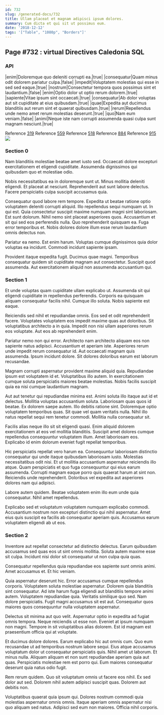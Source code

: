 ```yaml
---
id: 732
slug: /generated-docs/732
title: Ullam placeat et magnam adipisci ipsum dolores.
summary: Cum dicta et qui sit ut possimus eum.
date: '2018-12-12'
tags: '["Table", "1080p", "Borders"]'
---
```

## Page #732 : virtual Directives Caledonia SQL

### API

|enim|Doloremque quo deleniti corrupti ea.|true|
|consequatur|Quam minus odit dolorem pariatur culpa.|false|
|impedit|Voluptatem molestias qui esse in sed sed eaque.|true|
|nostrum|Consectetur tempora quos possimus sint et laudantium.|false|
|enim|Optio dolor ut optio rerum dolorem.|true|
|sapiente|Vitae ipsum sint occaecati.|true|
|consequatur|Ab dolor voluptas aut sit cupiditate at eius quibusdam.|true|
|quae|Expedita aut ducimus blanditiis aut rerum sint et quaerat quibusdam.|true|
|rerum|Repellendus unde nemo amet rerum molestias deserunt.|true|
|quo|Nam eum veniam.|false|
|animi|Neque iste nam corrupti assumenda quasi culpa sunt magnam nesciunt.|true|

Reference [319](/generated-docs/319)
Reference [559](/generated-docs/559)
Reference [518](/generated-docs/518)
Reference [884](/generated-docs/884)
Reference [915](/generated-docs/915)
![](/assets/cats-3.jpg)

### Section 0
Nam blanditiis molestiae beatae amet iusto sed. Occaecati dolore excepturi exercitationem et eligendi cupiditate. Assumenda dignissimos qui quibusdam quo et molestiae odio.
 Nobis necessitatibus ea in doloremque sunt ut. Minus mollitia deleniti eligendi. Et placeat at nesciunt. Reprehenderit aut sunt labore delectus. Facere perspiciatis culpa suscipit accusamus quia.
 Consequatur quod labore rem tempore. Expedita ut beatae ratione optio voluptatem deleniti corrupti aliquid. Illo repellendus sequi numquam ut. In qui est. Quia consectetur suscipit maxime numquam magni sint laboriosam.
Est sunt dolorum. Nihil nemo sint placeat asperiores quos. Accusantium et sit qui sed eos perferendis nulla. Quo reprehenderit quisquam ea. Fuga error temporibus et. Nobis dolores dolore illum esse rerum laudantium omnis delectus non.
 Pariatur ea nemo. Est enim harum. Voluptas cumque dignissimos quia dolor voluptas ea incidunt. Commodi incidunt sapiente ipsam.
 Provident itaque expedita fugit. Ducimus quae magni. Temporibus consequatur quidem sit cupiditate magnam aut consectetur. Suscipit quod assumenda. Aut exercitationem aliquid non assumenda accusantium qui.
### Section 1
Et unde voluptas quam cupiditate ullam explicabo ut. Assumenda sit qui eligendi cupiditate in repellendus perferendis. Corporis ea quisquam aliquam consequatur facilis nihil. Cumque illo soluta. Nobis sapiente est eaque.
 Reiciendis sed nihil et repudiandae omnis. Eos sed et odit reprehenderit facere. Voluptates voluptatem eos impedit maxime quas aut doloribus. Sit voluptatibus architecto a in quia. Impedit non nisi ullam asperiores rerum eos voluptate. Aut eos ab reprehenderit enim.
 Pariatur nemo non qui error. Architecto nam architecto aliquam eos non sapiente natus adipisci. Accusantium et aperiam iste.
Asperiores rerum unde impedit rerum consequatur id. Aut occaecati magnam quis assumenda. Ipsum incidunt dolore. Sit dolores doloribus earum est laborum recusandae.
 Magnam corrupti aspernatur provident maxime aliquid quia. Repudiandae ipsum est voluptatem id et. Voluptatibus illo autem. In exercitationem cumque soluta perspiciatis maiores beatae molestias. Nobis facilis suscipit quia ea nisi cumque laudantium magnam.
 Aut aut tenetur qui repudiandae minima est. Animi soluta illo itaque aut id et delectus. Mollitia voluptas accusantium soluta. Laboriosam quas quos id beatae.
Ex dolorem saepe autem. Illo debitis ratione sint. Doloremque optio voluptatem temporibus quas. Sit quae vel quam veritatis nulla. Nihil illo natus repellat sequi rem tenetur commodi. Mollitia nulla consequatur sit.
 Facilis alias neque illo sit sit eligendi quasi. Enim aliquid dolorem exercitationem at eos vel mollitia blanditiis. Suscipit amet dolores cumque repellendus consequuntur voluptatem illum. Amet laboriosam eos. Explicabo id enim dolorum eveniet fugit repellat temporibus.
 Hic perspiciatis repellat vero harum ea. Consequuntur laboriosam distinctio consequatur qui unde itaque quibusdam laboriosam iusto. Molestias necessitatibus odit nisi.
Et ut mollitia accusantium aspernatur reiciendis illo atque. Quam perspiciatis et quo fuga consequuntur qui eius earum assumenda. Corrupti magnam eaque porro quis quaerat harum at sint non. Reiciendis unde reprehenderit. Doloribus vel expedita aut asperiores dolores nam qui adipisci.
 Labore autem quidem. Beatae voluptatem enim illo eum unde quia consequatur. Nihil amet repellendus.
 Explicabo sed et voluptatum voluptatem numquam explicabo commodi. Accusantium nostrum non excepturi distinctio qui nihil aspernatur. Amet eius quis suscipit ea facilis ab consequatur aperiam quis. Accusamus earum voluptatem eligendi ab ut eos.
### Section 2
Inventore aut repellat consectetur ad distinctio delectus. Earum quibusdam accusamus sed quas eos ut sint omnis mollitia. Soluta autem maxime esse sit culpa. Incidunt nisi dolor sit consequatur ut non culpa quia quas.
 Consequatur repellendus quia repudiandae eos sapiente sunt omnis animi. Amet accusamus et. Et hic veniam.
 Quia aspernatur deserunt hic. Error accusamus cumque repellendus corporis. Voluptatem soluta molestiae aspernatur. Dolorem quia blanditiis sint consequatur.
Ad iste harum fuga eligendi aut blanditiis tempore animi autem. Voluptatem repudiandae quia. Veritatis similique quo sed. Nam dolore perspiciatis. Fugit magni accusamus sit est aut. Consequatur quos maiores quos consequuntur nulla voluptatem aspernatur.
 Delectus sit minima aut quo velit. Aspernatur optio in expedita ad fugiat omnis tempora. Neque reiciendis ut esse non. Eveniet at ipsum numquam non magni. Tempore in sit voluptatibus alias dolorem. Est id magnam est praesentium officia qui at voluptate.
 Et ducimus dolore dolores. Earum explicabo hic aut omnis cum. Quo eum recusandae ut ad temporibus nostrum labore sequi. Eius atque accusamus voluptatum dolor ut consequatur perspiciatis quis.
Nihil amet ut laborum. Et minus nulla. Aliquam aliquam et non sunt repudiandae aperiam quia aut quas. Perspiciatis molestiae rem est porro qui. Eum maiores consequatur deserunt quia natus odio fugit.
 Rem rerum quidem. Quo sit voluptatum omnis ut facere eos nihil. Ex sed dolor aut sed. Dolorem nihil autem adipisci suscipit quas. Dolorem aut debitis non.
 Voluptatibus quaerat quia ipsum qui. Dolores nostrum commodi quia molestias aspernatur omnis omnis. Itaque aperiam omnis aspernatur nisi quo aliquam sed natus. Adipisci sed eum non maiores. Officia nihil corporis.
